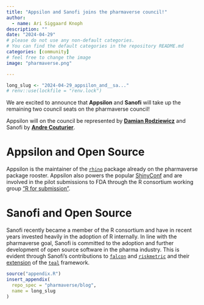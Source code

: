 ```yaml
---
title: "Appsilon and Sanofi joins the pharmaverse council!"
author:
  - name: Ari Siggaard Knoph
description: ""
date: "2024-04-29"
# please do not use any non-default categories.
# You can find the default categories in the repository README.md
categories: [community]
# feel free to change the image
image: "pharmaverse.png"

---
```


<!--------------- typical setup ----------------->

```r
long_slug <- "2024-04-29_appsilon_and__sa..."
# renv::use(lockfile = "renv.lock")
```

<!--------------- post begins here ----------------->

We are excited to announce that **Appsilon** and **Sanofi** will take up the remaining two council seats on the pharmaverse council!

Appsilon will on the council be represented by **[Damian Rodziewicz](https://www.linkedin.com/in/drodziewicz/)** and Sanofi by **[Andre Couturier](https://www.linkedin.com/in/andre-couturier-1800b447/)**.

# Appsilon and Open Source

Appsilon is the maintainer of the [`rhino`](https://appsilon.github.io/rhino/) package already on the pharmaverse package rooster. Appsilon also powers the popular [ShinyConf](https://www.shinyconf.com/) and are involved in the pilot submissions to FDA through the R consortium working group ["R for submission"](https://rconsortium.github.io/submissions-wg/).


# Sanofi and Open Source

Sanofi recently became a member of the R consortium and have in recent years invested heavily in the adoption of R internally. In line with the pharmaverse goal, Sanofi is committed to the adoption and further development of open source software in the pharma industry. This is evident through Sanofi's contributions to [`falcon`](https://pharmaverse.github.io/falcon/) and [`riskmetric`](https://pharmar.github.io/riskmetric/) and their [extension](https://phuse.s3.eu-central-1.amazonaws.com/Archive/2024/Connect/US/Bethesda/PAP_ET10.pdf) of the [`teal`](https://insightsengineering.github.io/teal/latest-tag/) framework.






<!--------------- appendices go here ----------------->

```r
source("appendix.R")
insert_appendix(
  repo_spec = "pharmaverse/blog",
  name = long_slug
)
```
